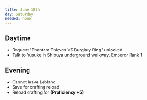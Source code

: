 ```yaml
---
title: June 18th
day: Saturday
needed: none
---
```


## Daytime
- Request "Phantom Thieves VS Burglary Ring" unlocked
- Talk to Yusuke in Shibuya underground walkway, Emperor Rank 1

## Evening
- Cannot leave Leblanc
- Save for crafting reload
- Reload crafting for **(Proficiency +5)**